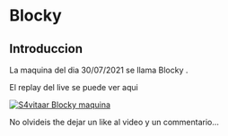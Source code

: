 # Blocky {-}

## Introduccion {-}

La maquina del dia 30/07/2021 se llama Blocky
.

El replay del live se puede ver aqui

[![S4vitaar Blocky maquina](https://img.youtube.com/vi/LPh8BTqEx2c/0.jpg)](https://www.youtube.com/watch?v=LPh8BTqEx2c)

No olvideis the dejar un like al video y un commentario...
